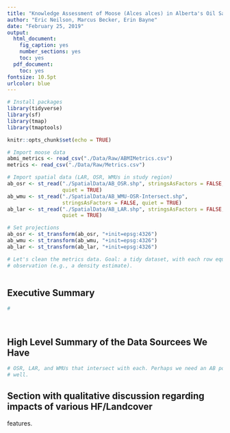 ```yaml
---
title: "Knowledge Assessment of Moose (Alces alces) in Alberta's Oil Sands Region"
author: "Eric Neilson, Marcus Becker, Erin Bayne"
date: "February 25, 2019"
output: 
  html_document:
    fig_caption: yes
    number_sections: yes
    toc: yes
  pdf_document:
    toc: yes
fontsize: 10.5pt
urlcolor: blue
---
```


```r

# Install packages
library(tidyverse)
library(sf)
library(tmap) 
library(tmaptools)

knitr::opts_chunk$set(echo = TRUE)

# Import moose data
abmi_metrics <- read_csv("./Data/Raw/ABMIMetrics.csv")
metrics <- read_csv("./Data/Raw/Metrics.csv")

# Import spatial data (LAR, OSR, WMUs in study region)
ab_osr <- st_read("./SpatialData/AB_OSR.shp", stringsAsFactors = FALSE,
                  quiet = TRUE)
ab_wmu <- st_read("./SpatialData/AB_WMU-OSR-Intersect.shp", 
                  stringsAsFactors = FALSE, quiet = TRUE)
ab_lar <- st_read("./SpatialData/AB_LAR.shp", stringsAsFactors = FALSE,
                  quiet = TRUE)

# Set projections
ab_osr <- st_transform(ab_osr, "+init=epsg:4326")
ab_wmu <- st_transform(ab_wmu, "+init=epsg:4326")
ab_lar <- st_transform(ab_lar, "+init=epsg:4326")

# Let's clean the metrics data. Goal: a tidy dataset, with each row equal to one 
# observation (e.g., a density estimate). 



```


## Executive Summary


```r

# 




```

## High Level Summary of the Data Sourcees We Have


```r

# OSR, LAR, and WMUs that intersect with each. Perhaps we need an AB polygon as
# well. 

```

## Section with qualitative discussion regarding impacts of various HF/Landcover
features.






















